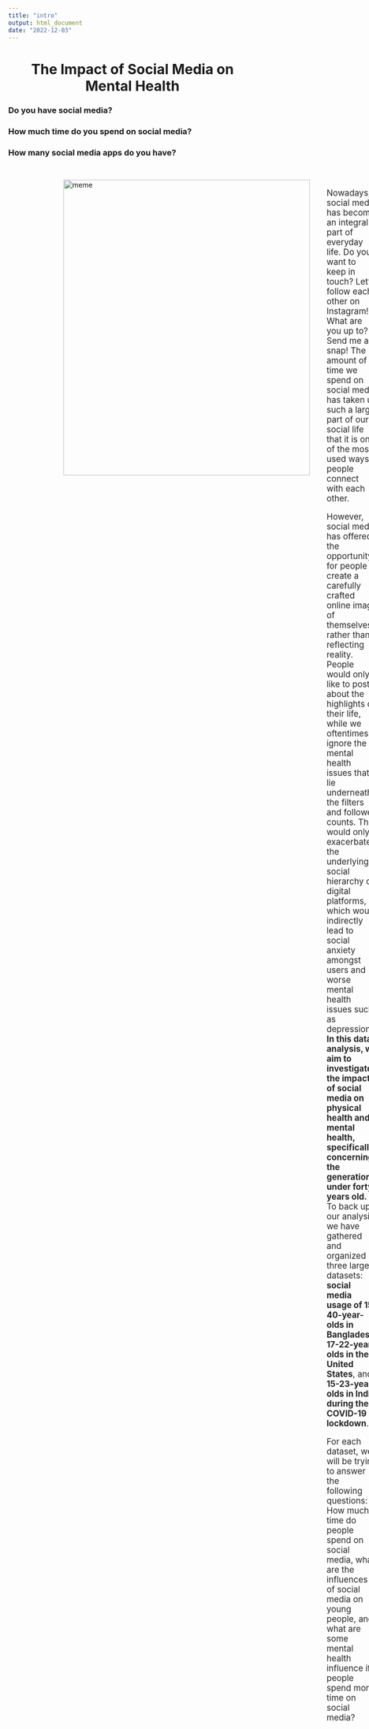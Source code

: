 ```yaml
---
title: "intro"
output: html_document
date: "2022-12-03"
---
```

<h1 align="center"> The Impact of Social Media on Mental Health </h1>

<article>
<div align="center"> <h3>Do you have social media?</h3> </div>

<div align="center"> <h3>How much time do you spend on social media?</h3>  </div>

<div align="center"> <h3>How many social media apps do you have?</h3>  </div>  

<p>    </p>
</article>

<article style="display:flex;flex-direction:row;padding-left:8em;padding-right:8em;padding-top:2em">
<div> <img src="meme.jpeg" alt="meme" width="500" height="600"> </div>

<div style="padding-left:2em;border:1em;font-size:17px;color:#272727;">
<p>Nowadays, social media has become an integral part of everyday life. Do you want to keep in touch? Let’s follow each other on Instagram! What are you up to? Send me a snap! The amount of time we spend on social media has taken up such a large part of our social life that it is one of the most used ways people connect with each other. </p>

<p>However, social media has offered the opportunity for people to create a carefully crafted online image of themselves rather than reflecting reality. People would only like to post about the highlights of their life, while we oftentimes ignore the mental health issues that lie underneath the filters and follower counts. This would only exacerbate the underlying social hierarchy on digital platforms, which would indirectly lead to social anxiety amongst users and worse mental health issues such as depression. <strong>In this data analysis, we aim to investigate the impact of social media on physical health and mental health, specifically concerning the generation under forty years old. </strong> To back up our analysis, we have gathered and organized three large datasets: <strong>social media usage of 15-40-year-olds in Bangladesh</strong>, <strong>17-22-year-olds in the United States</strong>, and <strong>15-23-year-olds in India during the COVID-19 lockdown</strong>.</p> For each dataset, we will be trying to answer the following questions: How much time do people spend on social media, what are the influences of social media on young people, and what are some mental health influence if people spend more time on social media?

</div>
</article>